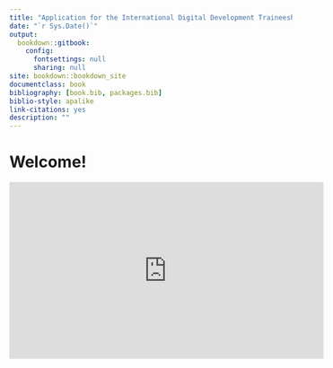 ```yaml
--- 
title: "Application for the International Digital Development Traineeship in Digital Banking"
date: "`r Sys.Date()`"
output: 
  bookdown::gitbook:
    config:
      fontsettings: null
      sharing: null
site: bookdown::bookdown_site
documentclass: book
bibliography: [book.bib, packages.bib]
biblio-style: apalike
link-citations: yes
description: ""
---
```


# Welcome!


<iframe width="560" height="315" src="https://www.youtube.com/embed/mgXv3aE5eQc" title="YouTube video player" frameborder="0" allow="accelerometer; autoplay; clipboard-write; encrypted-media; gyroscope; picture-in-picture" allowfullscreen></iframe>


